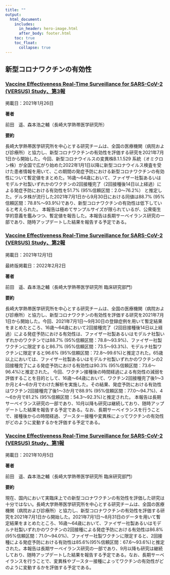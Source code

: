```yaml
---
title: ""
output:
  html_document:
    includes:
      in_header: hero-image.html
      after_body: footer.html
    toc: true
    toc_float:
      collapse: true
---
```


<!--html_preserve-->

<script async src="https://www.googletagmanager.com/gtag/js?id=G-RZPE2D0C48"></script>
<script>
  window.dataLayer = window.dataLayer || [];
  function gtag(){dataLayer.push(arguments);}
  gtag('js', new Date());

  gtag('config', 'G-RZPE2D0C48');
</script>

<!--/html_preserve-->

## 新型コロナワクチンの有効性

### [Vaccine Effectiveness Real-Time Surveillance for SARS-CoV-2 (VERSUS) Study、第3報](https://covid-19-japan-epi.github.io/output/ve_nagasaki_v3.html)

掲載日：2021年1月26日

**著者**

前田　遥、森本浩之輔（長崎大学熱帯医学研究所）

**要約**

 長崎大学熱帯医学研究所を中心とする研究チームは、全国の医療機関（病院および診療所）と協力し、新型コロナワクチンの有効性を評価する研究を2021年7月1日から開始した。今回、新型コロナウイルスの変異株B.1.1.529 系統（オミクロン株）が全国で広がり始めた2022年1月1日以降に新型コロナウイルス検査を受けた患者情報を用いて、この期間の発症予防における新型コロナワクチンの有効性について暫定値をまとめた。16歳～64歳において、ファイザー社製あるいはモデルナ社製いずれかのワクチンの2回接種完了（2回接種後14日以上経過）による発症予防における有効性を51.7% (95%信頼区間：2.0～76.2%） と推定した。デルタ株が流行した2021年7月1日から9月30日における同値は88.7% (95%信頼区間：78.8%～93.9%)であり、新型コロナワクチンの有効性は低下していると考えられた。
 本報告は極めてサンプルサイズが限られているが、公衆衛生学的意義を鑑みつつ、暫定値を報告した。本報告は長期サーベイランス研究の一部であり、随時アップデートした結果を報告する予定である。


### [Vaccine Effectiveness Real-Time Surveillance for SARS-CoV-2 (VERSUS) Study、第2報](https://covid-19-japan-epi.github.io/output/ve_nagasaki_v2.html)

掲載日：2021年12月1日

最終版掲載日：2022年2月2日

**著者**

前田　遥、森本浩之輔（長崎大学熱帯医学研究所 臨床研究部門）

**要約**

長崎大学熱帯医学研究所を中心とする研究チームは、全国の医療機関（病院および診療所）と協力し、新型コロナワクチンの有効性を評価する研究を2021年7月1日から開始した。今回、2021年7月1日～9月30日の登録症例を用いて暫定結果をまとめたところ、16歳～64歳において2回接種完了（2回目接種後14日以上経過）による発症予防における有効性は、ファイザー社製あるいはモデルナ社製いずれかのワクチンでは88.7% (95%信頼区間：78.8～93.9%)、ファイザー社製ワクチンに限定すると86.7% (95%信頼区間：73.5～93.3%)、モデルナ社製ワクチンに限定すると96.6% (95%信頼区間：72.8～99.6%)と推定された。65歳以上においては、ファイザー社製あるいはモデルナ社製いずれかのワクチンの2回接種完了による発症予防における有効性は90.3% (95%信頼区間：73.6～96.4%)と推定された。
今回、ワクチン接種後の時間経過による有効性の減弱を評価することを目的として、16歳～64歳において、ワクチン2回接種完了後1～3か月と4～6か月でわけた解析を実施した。その結果、発症予防における有効性はワクチン2回接種完了後1～3か月で88.9% (95%信頼区間：77.0～94.7%)、4～6か月で81.2% (95%信頼区間：54.3～92.3%)と推定された。
本報告は長期サーベイランス研究の一部であり、10月以降も研究は継続しており、随時アップデートした結果を報告する予定である。なお、長期サーベイランスを行うことで、接種後からの時間経過、ブースター接種や変異株によってワクチンの有効性がどのように変動するかを評価する予定である。

### [Vaccine Effectiveness Real-Time Surveillance for SARS-CoV-2 (VERSUS) Study、第1報](https://covid-19-japan-epi.github.io/output/新型コロナワクチンの有効性研究.html)

掲載日：2021年10月5日

**著者**

前田　遥、森本浩之輔（長崎大学熱帯医学研究所 臨床研究部門）

**要約**

現在、国内において実臨床上での新型コロナワクチンの有効性を評価した研究は十分ではない。長崎大学熱帯医学研究所を中心とする研究チームは、全国の医療機関（病院および診療所）と協力し、新型コロナワクチンの有効性を評価する研究を2021年7月1日から開始した。2021年7月1日～8月31日のデータを用いて暫定結果をまとめたところ、16歳～64歳において、ファイザー社製あるいはモデルナ社製いずれかのワクチンの2回接種による発症予防における有効性は86.8%(95%信頼区間：71.0～94.0%)、ファイザー社製ワクチンに限定すると、2回接種による発症予防における有効性は85.6%(95%信頼区間：67.6～93.6%)と推定された。本報告は長期サーベイランス研究の一部であり、9月以降も研究は継続しており、随時アップデートした結果を報告する予定である。なお、長期サーベイランスを行うことで、変異株やブースター接種によってワクチンの有効性がどのように変動するかを評価する予定である。
